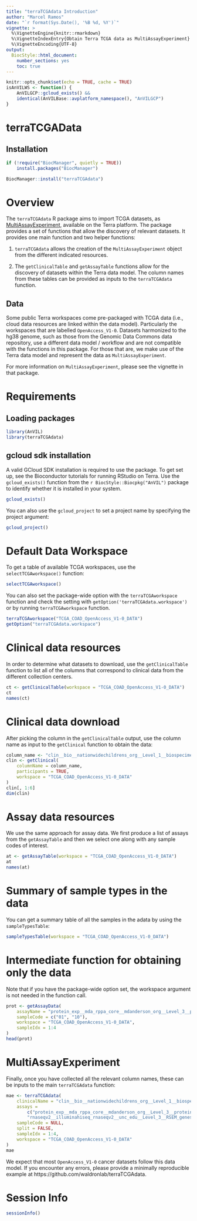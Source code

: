 ```yaml
---
title: "terraTCGAdata Introduction"
author: "Marcel Ramos"
date: "`r format(Sys.Date(), '%B %d, %Y')`"
vignette: >
  %\VignetteEngine{knitr::rmarkdown}
  %\VignetteIndexEntry{Obtain Terra TCGA data as MultiAssayExperiment}
  %\VignetteEncoding{UTF-8}
output:
  BiocStyle::html_document:
    number_sections: yes
    toc: true
---
```


```r
knitr::opts_chunk$set(echo = TRUE, cache = TRUE)
isAnVILWS <- function() {
    AnVILGCP::gcloud_exists() &&
    identical(AnVILBase::avplatform_namespace(), "AnVILGCP")
}
```

# terraTCGAData

## Installation

```r
if (!require("BiocManager", quietly = TRUE))
    install.packages("BiocManager")

BiocManager::install("terraTCGAdata")
```

# Overview
 
The `terraTCGAdata` R package aims to import TCGA datasets, as
[MultiAssayExperiment](http://bioconductor.org/packages/MultiAssayExperiment/),
available on the Terra platform. The package provides a set of
functions that allow the discovery of relevant datasets. It provides
one main function and two helper functions:
 
1.  `terraTCGAdata` allows the creation of the `MultiAssayExperiment` object
    from the different indicated resources.
 
2.  The `getClinicalTable` and `getAssayTable` functions allow for the
    discovery of datasets within the Terra data model. The column names
    from these tables can be provided as inputs to the `terraTCGAdata`
    function.

## Data

Some public Terra workspaces come pre-packaged with TCGA data (i.e., cloud data
resources are linked within the data model). Particularly the workspaces that
are labelled `OpenAccess_V1-0`. Datasets harmonized to the hg38 genome, such as
those from the Genomic Data Commons data repository, use a different data model
/ workflow and are not compatible with the functions in this package. For those
that are, we make use of the Terra data model and represent the data as
`MultiAssayExperiment`.

For more information on `MultiAssayExperiment`, please see the vignette in
that package.

# Requirements

## Loading packages

```r
library(AnVIL)
library(terraTCGAdata)
```

## gcloud sdk installation

A valid GCloud SDK installation is required to use the package. To get set up,
see the Bioconductor tutorials for running RStudio on Terra. Use the
`gcloud_exists()` function from the `r BiocStyle::Biocpkg("AnVIL")` package to
identify whether it is installed in your system.

```r
gcloud_exists()
```

You can also use the `gcloud_project` to set a project name by specifying
the project argument:

```r
gcloud_project()
```

# Default Data Workspace

To get a table of available TCGA workspaces, use the `selectTCGAworkspace()`
function: 

```r
selectTCGAworkspace()
```

You can also set the package-wide option with the `terraTCGAworkspace` function
and check the setting with `getOption('terraTCGAdata.workspace')` or by running
`terraTCGAworkspace` function.

```r
terraTCGAworkspace("TCGA_COAD_OpenAccess_V1-0_DATA")
getOption("terraTCGAdata.workspace")
```

# Clinical data resources

In order to determine what datasets to download, use the `getClinicalTable`
function to list all of the columns that correspond to clinical data
from the different collection centers.

```r
ct <- getClinicalTable(workspace = "TCGA_COAD_OpenAccess_V1-0_DATA")
ct
names(ct)
```

# Clinical data download

After picking the column in the `getClinicalTable` output, use the column
name as input to the `getClinical` function to obtain the data:

```r
column_name <- "clin__bio__nationwidechildrens_org__Level_1__biospecimen__clin"
clin <- getClinical(
    columnName = column_name,
    participants = TRUE,
    workspace = "TCGA_COAD_OpenAccess_V1-0_DATA"
)
clin[, 1:6]
dim(clin)
```

# Assay data resources

We use the same approach for assay data. We first produce a list of assays
from the `getAssayTable` and then we select one along with any sample
codes of interest.

```r
at <- getAssayTable(workspace = "TCGA_COAD_OpenAccess_V1-0_DATA")
at
names(at)
```

# Summary of sample types in the data

You can get a summary table of all the samples in the adata by using the
`sampleTypesTable`:

```r
sampleTypesTable(workspace = "TCGA_COAD_OpenAccess_V1-0_DATA")
```

# Intermediate function for obtaining only the data

Note that if you have the package-wide option set, the workspace argument
is not needed in the function call.

```r
prot <- getAssayData(
    assayName = "protein_exp__mda_rppa_core__mdanderson_org__Level_3__protein_normalization__data",
    sampleCode = c("01", "10"),
    workspace = "TCGA_COAD_OpenAccess_V1-0_DATA",
    sampleIdx = 1:4
)
head(prot)
```

# MultiAssayExperiment

Finally, once you have collected all the relevant column names, 
these can be inputs to the main `terraTCGAdata` function:

```r
mae <- terraTCGAdata(
    clinicalName = "clin__bio__nationwidechildrens_org__Level_1__biospecimen__clin",
    assays =
        c("protein_exp__mda_rppa_core__mdanderson_org__Level_3__protein_normalization__data",
        "rnaseqv2__illuminahiseq_rnaseqv2__unc_edu__Level_3__RSEM_genes_normalized__data"),
    sampleCode = NULL,
    split = FALSE,
    sampleIdx = 1:4,
    workspace = "TCGA_COAD_OpenAccess_V1-0_DATA"
)
mae
```

We expect that most `OpenAccess_V1-0` cancer datasets follow this data model.
If you encounter any errors, please provide a minimally reproducible example
at https://github.com/waldronlab/terraTCGAdata.

# Session Info

```r
sessionInfo()
```

